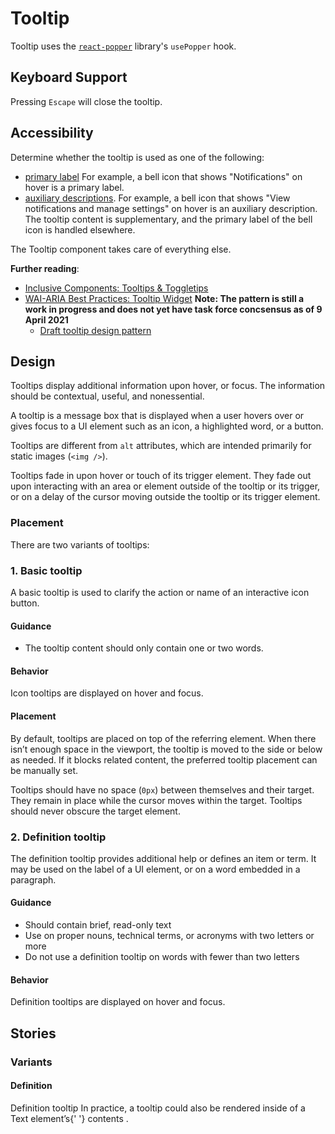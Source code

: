 
<Meta title="Components/Tooltip" />

# Tooltip

Tooltip uses the [`react-popper`](https://popper.js.org/react-popper/v2/) library's `usePopper` hook.

<Canvas>
  <Story story={Default} />
</Canvas>

<ArgsTable of={Tooltip} story="^" />

## Keyboard Support

Pressing `Escape` will close the tooltip.

## Accessibility

Determine whether the tooltip is used as one of the following:

- [primary label](https://inclusive-components.design/tooltips-toggletips/#tooltipasprimarylabel) For example, a bell icon that shows "Notifications" on hover is a primary label.
- [auxiliary descriptions](https://inclusive-components.design/tooltips-toggletips/#tooltipasauxiliarydescription). For example, a bell icon that shows "View notifications and manage settings" on hover is an auxiliary description. The tooltip content is supplementary, and the primary label of the bell icon is handled elsewhere.

The Tooltip component takes care of everything else.

**Further reading**:

- [Inclusive Components: Tooltips & Toggletips](https://inclusive-components.design/tooltips-toggletips/)
- [WAI-ARIA Best Practices: Tooltip Widget](https://www.w3.org/TR/wai-aria-practices/#tooltip) **Note: The pattern is still a work in progress and does not yet have task force concsensus as of 9 April 2021**
  - [Draft tooltip design pattern](https://github.com/w3c/aria-practices/issues/128)

## Design

Tooltips display additional information upon hover, or focus. The information should be contextual, useful, and nonessential.

A tooltip is a message box that is displayed when a user hovers over or gives focus to a UI element such as an icon, a highlighted word, or a button.

Tooltips are different from `alt` attributes, which are intended primarily for static images (`<img />`).

Tooltips fade in upon hover or touch of its trigger element. They fade out upon interacting with an area or element outside of the tooltip or its trigger, or on a delay of the cursor moving outside the tooltip or its trigger element.

### Placement

There are two variants of tooltips:

### 1. Basic tooltip

A basic tooltip is used to clarify the action or name of an interactive icon button.

#### Guidance

- The tooltip content should only contain one or two words.

#### Behavior

Icon tooltips are displayed on hover and focus.

#### Placement

By default, tooltips are placed on top of the referring element. When there isn’t enough space in the viewport, the tooltip is moved to the side or below as needed. If it blocks related content, the preferred tooltip placement can be manually set.

Tooltips should have no space (`0px`) between themselves and their target. They remain in place while the cursor moves within the target. Tooltips should never obscure the target element.

### 2. Definition tooltip

The definition tooltip provides additional help or defines an item or term. It may be used on the label of a UI element, or on a word embedded in a paragraph.

#### Guidance

- Should contain brief, read-only text
- Use on proper nouns, technical terms, or acronyms with two letters or more
- Do not use a definition tooltip on words with fewer than two letters

#### Behavior

Definition tooltips are displayed on hover and focus.

## Stories

### Variants

#### Definition

<Canvas>
  <Story name="Definition">
    <Tooltip
      isPrimaryLabel
      definition
      content="A brief definition of the underlined word above."
    >
      Definition tooltip
    </Tooltip>
  </Story>
</Canvas>

<span>
  In practice, a tooltip could also be rendered inside of a Text element’s{' '}
  <Tooltip content="Definition" definition>
    contents
  </Tooltip>
  .
</span>
